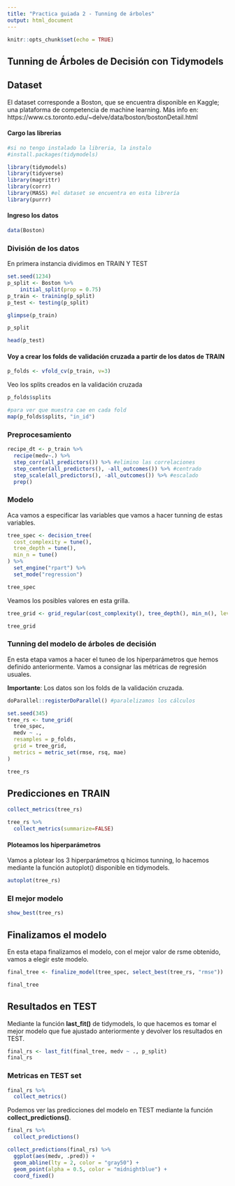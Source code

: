 ```yaml
---
title: "Practica guiada 2 - Tunning de árboles"
output: html_document
---
```


```r
knitr::opts_chunk$set(echo = TRUE)
```

## Tunning de Árboles de Decisión con Tidymodels

## Dataset

El dataset corresponde a Boston, que se encuentra disponible en Kaggle; una plataforma de competencia de machine learning. 
Más info en: https://www.cs.toronto.edu/~delve/data/boston/bostonDetail.html 

#### Cargo las librerias

```r
#si no tengo instalado la libreria, la instalo
#install.packages(tidymodels)
```


```r
library(tidymodels)
library(tidyverse)
library(magrittr)
library(corrr)
library(MASS) #el dataset se encuentra en esta librería
library(purrr)
```

#### Ingreso los datos

```r
data(Boston)
```

### División de los datos

En primera instancia dividimos en TRAIN Y TEST
```r
set.seed(1234)
p_split <- Boston %>%
    initial_split(prop = 0.75)
p_train <- training(p_split)
p_test <- testing(p_split)

glimpse(p_train)
```


```r
p_split
```

```r
head(p_test)
```


#### Voy a crear los folds de validación cruzada a partir de los datos de TRAIN
```r
p_folds <- vfold_cv(p_train, v=3)
```

Veo los splits creados en la validación cruzada
```r
p_folds$splits
```

```r
#para ver que muestra cae en cada fold
map(p_folds$splits, "in_id")
```



### Preprocesamiento

```r
recipe_dt <- p_train %>%
  recipe(medv~.) %>%
  step_corr(all_predictors()) %>% #elimino las correlaciones
  step_center(all_predictors(), -all_outcomes()) %>% #centrado
  step_scale(all_predictors(), -all_outcomes()) %>% #escalado
  prep() 
```


### Modelo
 
Aca vamos a especificar las variables que vamos a hacer tunning de estas variables. 

```r
tree_spec <- decision_tree(
  cost_complexity = tune(),
  tree_depth = tune(),
  min_n = tune()
) %>%
  set_engine("rpart") %>%
  set_mode("regression")

tree_spec
```

Veamos los posibles valores en esta grilla. 
```r
tree_grid <- grid_regular(cost_complexity(), tree_depth(), min_n(), levels = 4)

tree_grid
```


### Tunning del modelo de árboles de decisión

En esta etapa vamos a hacer el tuneo de los hiperparámetros que hemos definido anteriormente. Vamos a consignar las métricas de regresión usuales. 

**Importante**: Los datos son los folds de la validación cruzada. 
```r
doParallel::registerDoParallel() #paralelizamos los cálculos

set.seed(345)
tree_rs <- tune_grid(
  tree_spec,
  medv ~ .,
  resamples = p_folds,
  grid = tree_grid,
  metrics = metric_set(rmse, rsq, mae)
)

tree_rs
```

## Predicciones en TRAIN
```r
collect_metrics(tree_rs)
```

```r
tree_rs %>%
  collect_metrics(summarize=FALSE)
```




#### Ploteamos los hiperparámetros

Vamos a plotear los 3 hiperparámetros q hicimos tunning, lo hacemos mediante la función autoplot() disponible en tidymodels. 
```r
autoplot(tree_rs) 
```

### El mejor modelo
```r
show_best(tree_rs)
```

## Finalizamos el modelo

En esta etapa finalizamos el modelo, con el mejor valor de rsme obtenido, vamos a elegir este modelo. 
```r
final_tree <- finalize_model(tree_spec, select_best(tree_rs, "rmse"))

final_tree
```


## Resultados en TEST

Mediante la función **last_fit()** de tidymodels, lo que hacemos es tomar el mejor modelo que fue ajustado anteriormente y devolver los resultados en TEST. 


```r
final_rs <- last_fit(final_tree, medv ~ ., p_split)
final_rs
```


### Metricas en TEST set
```r
final_rs %>%
  collect_metrics()
```



Podemos ver las predicciones del modelo en TEST mediante la función **collect_predictions()**.
```r
final_rs %>%
  collect_predictions()
```



```r
collect_predictions(final_rs) %>%
  ggplot(aes(medv, .pred)) +
  geom_abline(lty = 2, color = "gray50") +
  geom_point(alpha = 0.5, color = "midnightblue") +
  coord_fixed()
```





